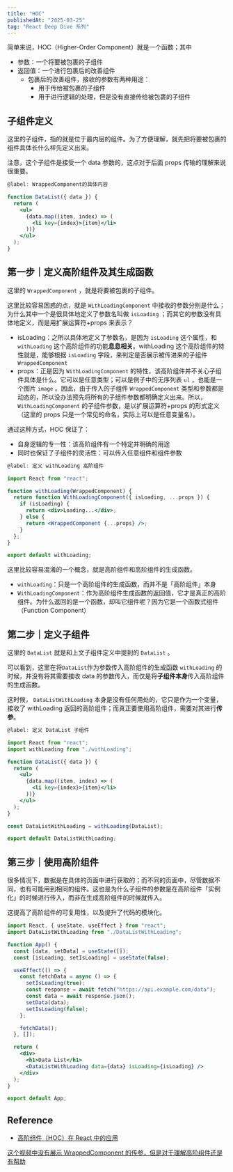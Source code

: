 ```yaml
---
title: "HOC"
publishedAt: "2025-03-25"
tag: "React Deep Dive 系列"
---
```


简单来说，HOC（Higher-Order Component）就是一个函数；其中

- 参数：一个将要被包裹的子组件
- 返回值：一个进行包裹后的改善组件
  - 包裹后的改善组件，接收的参数有两种用途：
    - 用于传给被包裹的子组件
    - 用于进行逻辑的处理，但是没有直接传给被包裹的子组件

## 子组件定义

这里的子组件，指的就是位于最内层的组件。为了方便理解，就先把将要被包裹的组件具体长什么样先定义出来。

注意，这个子组件是接受一个 data 参数的，这点对于后面 props 传输的理解来说很重要。

```jsx
@label: WrappedComponent的具体内容

function DataList({ data }) {
  return (
    <ul>
      {data.map((item, index) => (
        <li key={index}>{item}</li>
      ))}
    </ul>
  );
}
```

## 第一步｜定义高阶组件及其生成函数

这里的 `WrappedComponent` ，就是将要被包裹的子组件。

这里比较容易困惑的点，就是 `WithLoadingComponent` 中接收的参数分别是什么；为什么其中一个是很具体地定义了参数名叫做 `isLoading` ；而其它的参数没有具体地定义，而是用扩展运算符+props 来表示？

- isLoading：之所以具体地定义了参数名，是因为 `isLoading` 这个属性，和 `withLoading` 这个高阶组件的功能**息息相关**。withLoading 这个高阶组件的特性就是，能够根据 `isLoading` 字段，来判定是否展示被传进来的子组件 `WrappedComponent`
- props：正是因为 `WithLoadingComponent` 的特性，该高阶组件并不关心子组件具体是什么。它可以是任意类型；可以是例子中的无序列表 `ul` ，也能是一个图片 `image` 。因此，由于传入的子组件 `WrappedComponent` 类型和参数都是动态的，所以没办法预先将所有的子组件参数都明确定义出来。所以，`WithLoadingComponent` 的子组件参数，是以扩展运算符+props 的形式定义（这里的 props 只是一个常见的命名，实际上可以是任意变量名）。

通过这种方式，HOC 保证了：

- 自身逻辑的专一性：该高阶组件有一个特定并明确的用途
- 同时也保证了子组件的灵活性：可以传入任意组件和组件参数

```jsx
@label: 定义 withLoading 高阶组件

import React from "react";

function withLoading(WrappedComponent) {
  return function WithLoadingComponent({ isLoading, ...props }) {
    if (isLoading) {
      return <div>Loading...</div>;
    } else {
      return <WrappedComponent {...props} />;
    }
  };
}

export default withLoading;
```

这里比较容易混淆的一个概念，就是高阶组件和高阶组件的生成函数。

- `withLoading`：只是一个高阶组件的生成函数，而并不是「高阶组件」本身
- `WithLoadingComponent`：作为高阶组件生成函数的返回值，它才是真正的高阶组件。为什么返回的是一个函数，却叫它组件呢？因为它是一个函数式组件（Function Component）

## 第二步｜定义子组件

这里的 `DataList` 就是和上文子组件定义中提到的 `DataList` 。

可以看到，这里在将`DataList`作为参数传入高阶组件的生成函数 `withLoading` 的时候，并没有将其需要接收 data 的参数传入，而仅是将**子组件本身**传入高阶组件的生成函数。

这时候， `DataListWithLoading` 本身是没有任何用处的，它只是作为一个变量，接收了 withLoading 返回的高阶组件；而真正要使用高阶组件，需要对其进行**传参**。

```jsx
@label: 定义 DataList 子组件

import React from "react";
import withLoading from "./withLoading";

function DataList({ data }) {
  return (
    <ul>
      {data.map((item, index) => (
        <li key={index}>{item}</li>
      ))}
    </ul>
  );
}

const DataListWithLoading = withLoading(DataList);

export default DataListWithLoading;
```

## 第三步｜使用高阶组件

很多情况下，数据是在具体的页面中进行获取的；而不同的页面中，尽管数据不同，也有可能用到相同的组件。这也是为什么子组件的参数是在高阶组件「实例化」的时候进行传入，而非在生成高阶组件的时候就传入。

这提高了高阶组件的可复用性，以及提升了代码的模块化。

```jsx
import React, { useState, useEffect } from "react";
import DataListWithLoading from "./DataListWithLoading";

function App() {
  const [data, setData] = useState([]);
  const [isLoading, setIsLoading] = useState(false);

  useEffect(() => {
    const fetchData = async () => {
      setIsLoading(true);
      const response = await fetch("https://api.example.com/data");
      const data = await response.json();
      setData(data);
      setIsLoading(false);
    };

    fetchData();
  }, []);

  return (
    <div>
      <h1>Data List</h1>
      <DataListWithLoading data={data} isLoading={isLoading} />
    </div>
  );
}

export default App;
```

## Reference

- [高阶组件（HOC）在 React 中的应用](https://juejin.cn/post/7220677873584734268)

[这个视频中没有展示 WrappedComponent 的传参，但是对于理解高阶组件还是有帮助](https://www.youtube.com/watch?v=W-rIDc2yt-0)
